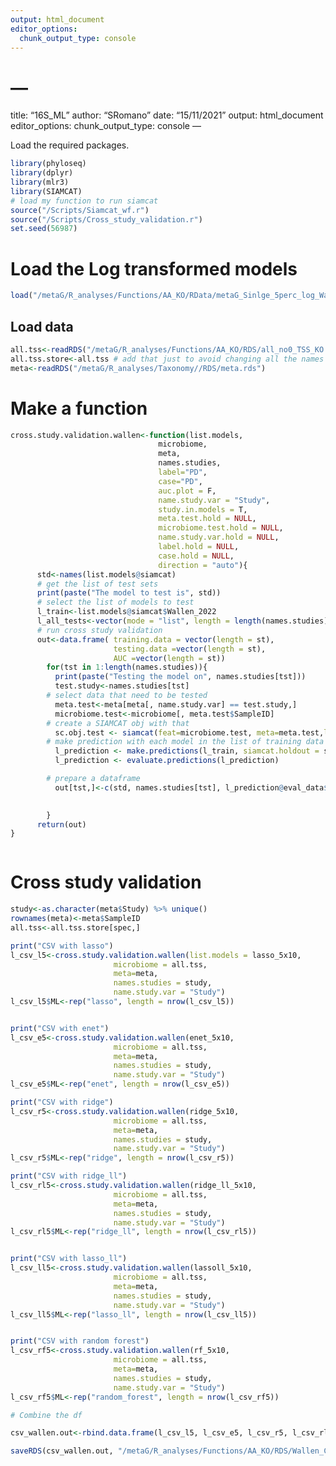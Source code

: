 ```yaml
---
output: html_document
editor_options: 
  chunk_output_type: console
---
```

# ---
title: "16S_ML"
author: "SRomano"
date: "15/11/2021"
output: html_document
editor_options: 
  chunk_output_type: console
---

Load the required packages.

```r
library(phyloseq)
library(dplyr)
library(mlr3)
library(SIAMCAT)
# load my function to run siamcat
source("/Scripts/Siamcat_wf.r")
source("/Scripts/Cross_study_validation.r")
set.seed(56987)
```

# Load the Log transformed models
```r
load("/metaG/R_analyses/Functions/AA_KO/RData/metaG_Sinlge_5perc_log_Wallen.RData")
```
## Load data
```r
all.tss<-readRDS("/metaG/R_analyses/Functions/AA_KO/RDS/all_no0_TSS_KO.rds")
all.tss.store<-all.tss # add that just to avoid changing all the names from the old script
meta<-readRDS("/metaG/R_analyses/Taxonomy//RDS/meta.rds")
```

# Make a function
```r
cross.study.validation.wallen<-function(list.models,
                                 microbiome,
                                 meta,
                                 names.studies,
                                 label="PD", 
                                 case="PD",
                                 auc.plot = F,
                                 name.study.var = "Study",
                                 study.in.models = T,
                                 meta.test.hold = NULL,
                                 microbiome.test.hold = NULL,
                                 name.study.var.hold = NULL,
                                 label.hold = NULL,
                                 case.hold = NULL,
                                 direction = "auto"){
      std<-names(list.models@siamcat)
      # get the list of test sets
      print(paste("The model to test is", std))
      # select the list of models to test
      l_train<-list.models@siamcat$Wallen_2022
      l_all_tests<-vector(mode = "list", length = length(names.studies))
      # run cross study validation
      out<-data.frame( training.data = vector(length = st),
                       testing.data =vector(length = st),
                       AUC =vector(length = st))
        for(tst in 1:length(names.studies)){
          print(paste("Testing the model on", names.studies[tst]))
          test.study<-names.studies[tst]
        # select data that need to be tested
          meta.test<-meta[meta[, name.study.var] == test.study,]
          microbiome.test<-microbiome[, meta.test$SampleID]
        # create a SIAMCAT obj with that
          sc.obj.test <- siamcat(feat=microbiome.test, meta=meta.test,label=label, case=case)
        # make prediction with each model in the list of training data
          l_prediction <- make.predictions(l_train, siamcat.holdout = sc.obj.test)
          l_prediction <- evaluate.predictions(l_prediction)

        # prepare a dataframe
          out[tst,]<-c(std, names.studies[tst], l_prediction@eval_data$auroc)
  

        }
      return(out)
}



```


# Cross study validation

```r
study<-as.character(meta$Study) %>% unique()
rownames(meta)<-meta$SampleID
all.tss<-all.tss.store[spec,]

print("CSV with lasso")
l_csv_l5<-cross.study.validation.wallen(list.models = lasso_5x10,
                       microbiome = all.tss,
                       meta=meta,
                       names.studies = study,
                       name.study.var = "Study")
l_csv_l5$ML<-rep("lasso", length = nrow(l_csv_l5))


print("CSV with enet")
l_csv_e5<-cross.study.validation.wallen(enet_5x10,
                       microbiome = all.tss,
                       meta=meta,
                       names.studies = study,
                       name.study.var = "Study")
l_csv_e5$ML<-rep("enet", length = nrow(l_csv_e5))

print("CSV with ridge")
l_csv_r5<-cross.study.validation.wallen(ridge_5x10,
                       microbiome = all.tss,
                       meta=meta,
                       names.studies = study,
                       name.study.var = "Study")
l_csv_r5$ML<-rep("ridge", length = nrow(l_csv_r5))

print("CSV with ridge_ll")
l_csv_rl5<-cross.study.validation.wallen(ridge_ll_5x10,
                       microbiome = all.tss,
                       meta=meta,
                       names.studies = study,
                       name.study.var = "Study")
l_csv_rl5$ML<-rep("ridge_ll", length = nrow(l_csv_rl5))


print("CSV with lasso_ll")
l_csv_ll5<-cross.study.validation.wallen(lassoll_5x10,
                       microbiome = all.tss,
                       meta=meta,
                       names.studies = study,
                       name.study.var = "Study")
l_csv_ll5$ML<-rep("lasso_ll", length = nrow(l_csv_ll5))


print("CSV with random forest")
l_csv_rf5<-cross.study.validation.wallen(rf_5x10,
                       microbiome = all.tss,
                       meta=meta,
                       names.studies = study,
                       name.study.var = "Study")
l_csv_rf5$ML<-rep("random_forest", length = nrow(l_csv_rf5))

# Combine the df

csv_wallen.out<-rbind.data.frame(l_csv_l5, l_csv_e5, l_csv_r5, l_csv_rl5, l_csv_ll5, l_csv_rf5)

saveRDS(csv_wallen.out, "/metaG/R_analyses/Functions/AA_KO/RDS/Wallen_CSV.rds")
```
